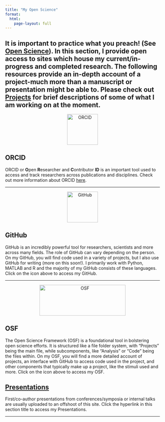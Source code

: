 ```yaml
---
title: "My Open Science"
format:
  html:
    page-layout: full
---
```


It is important to practice what you preach! (See [**Open Science**](https://w-decker.github.io/opensci.html)). In this section, I provide open access to sites which house my current/in-progress and completed research. The following resources provide an in-depth account of a project-much more than a manuscript or presentation might be able to. Please check out [**Projects**](https://w-decker.github.io/currentprojects.html) for brief descriptions of some of what I am working on at the moment.
---

<center>
  <a href="https://orcid.org/0009-0003-9353-7746">
    <img src="images/orcid.png" alt="ORCID" width="100" height="100" class="orcid"/>
  </a>
</center>

## ORCID

ORCID or **O**pen **R**esearcher and **C**ontributor **ID** is an important tool used to access and track researchers across publications and disciplines. Check out more information about ORCID [here](https://info.orcid.org/what-is-orcid/).

---

<center>
  <a href="https://github.com/w-decker">
    <img src="images/github.png" alt="GitHub" width="100" height="100" class="GitHub"/>
  </a>
</center>

## GitHub

GitHub is an incredibly powerful tool for researchers, scientists and more across many fields. The role of GitHub can vary depending on the person. On my GitHub, you will find code used in a variety of projects, but I also use GitHub for writing (more on this soon!). I primarily work with Python, MATLAB and R and the majority of my GitHub consists of these languages. Click on the icon above to access my GitHub.

---

<center>
  <a href="https://osf.io/uwfvb/">
    <img src="images/osf.png" alt="OSF" width="280
    " height="100" class="OSF"/>
  </a>
</center>

## OSF

The Open Science Framework (OSF) is a foundational tool in bolstering open science efforts. It is structured like a file folder system, with "Projects" being the main file, while subcomponents, like "Analysis" or "Code" being the files within. On my OSF, you will find a more detailed account of projects, an interface with GitHub to access code used in the project, and other components that typically make up a project, like the stimuli used and more. Click on the icon above to access my OSF.

## [Presentations](https://w-decker.github.io/Presentations)

First/co-author presentations from conferences/symposia or internal talks are usually uploaded to an offshoot of this site. Click the hyperlink in this section title to access my Presentations. 

---